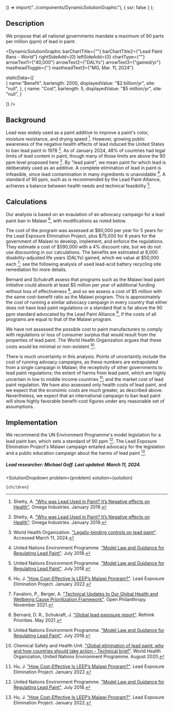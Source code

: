 
  () => import("../components/DynamicSolutionGraphic"),
  { ssr: false }
);



## Description

We propose that all national governments mandate a maximum of 90 parts per million (ppm) of lead in paint.

<DynamicSolutionGraphic
  barChartTitle={""}
  barChartTitle2={"Lead Paint Bans - World"}
  rightSideAdd={0}
  leftSideAdd={0}
  chartType={""}
  arrowText1={"40,000"}
  arrowText2={"DALYs"}
  arrowText3={"gained/yr"}
  mastheadToggle={''}
  mastheadText3={"MG, Mar. 11, 2024"}
  
  
  staticData={[  
    	{
	  name:"Benefit",
      barlength: 2000,
      displayedValue: "$2 billion/yr",
      site: "null",
	}, 
    {
      name: "Cost",
      barlength: 5,
      displayedValue: "$5 million/yr",
      site: "null",
    }
        
  ]}
/>

## Background

Lead was widely used as a paint additive to improve a paint's color, moisture resistance, and drying speed [^"2"]. However, growing public awareness of the negative health effects of lead induced the United States to ban lead paint in 1978 [^"2"]. As of January 2024, 48% of countries had legal limits of lead content in paint, though many of those limits are above the 90 ppm level proposed here [^"1"]. By "lead paint", we mean paint for which lead is deliberately used as an additive. A complete elimination of lead in paint is infeasible, since lead contamination in many ingredients is unavoidable [^"13"]. A standard of 90 ppm, such as is recommended by the Lead Paint Alliance, achieves a balance between health needs and technical feasibility [^"13"].

## Calculations

Our analysis is based on an evaulation of an advocacy campaign for a lead paint ban in Malawi [^"3"], with modifications as noted below.


The cost of the program was assessed at $80,000 per year for 5 years for the Lead Exposure Elimination Project, plus $75,000 for 8 years for the government of Malawi to develop, implement, and enforce the regulations. They estimate a cost of $590,000 with a 4% discount rate, but we do not use discounting in our calculations. The benefits are estimated at 8,000 disability-adjusted life years (DALYs) gained, which we value at $50,000 each [^"4"]; see the following analysis of used lead-acid battery recycling site remediation for more details.

Bernard and Schukraft assess that programs such as the Malawi lead paint initiative could absorb at least $5 million per year of additional funding without loss of effectiveness [^"5"], and so we assess a cost of $5 million with the same cost-benefit ratio as the Malawi program. This is approximately the cost of running a similar advocacy campaign in every country that either does not have lead paint regulations or a standard that is far above the 90 ppm standard advocated by the Lead Paint Alliance [^"13"], if the costs of all programs are equal to that of the Malawi program.

We have not assessed the possible cost to paint manufacturers to comply with regulations or loss of consumer surplus that would result from the properties of lead paint. The World Health Organization argues that these costs would be minimal or non-existent [^"6"].

There is much uncertainty in this analysis. Points of uncertaintly include the cost of running advoacy campaigns, as these numbers are extrapolated from a single campaign in Malawi; the receptivity of other governments to lead paint regulations; the extent of harms from lead paint, which are highly uncertain in low to middle income countries [^"3"]; and the market cost of lead paint regulation. We have also assessed only health costs of lead paint, and we expect that the economic costs are much greater, as described above. Nevertheless, we expect that an international campaign to ban lead paint will show highly favorable benefit-cost figures under any reasonable set of assumptions.

## Implementation

We recommend the UN Environment Programme's model legislation for a lead paint ban, which sets a standard of 90 ppm [^"13"]. The Lead Exposure Elimination Project's Malawi campaign entailed advocacy for the legislation and a public education campaign about the harms of lead paint [^"3"].

##### Lead researcher: Michael Goff. Last updated: March 11, 2024.



[^"1"]: World Health Organization. ["Legally-binding controls on lead paint"](https://www.who.int/data/gho/data/themes/topics/indicator-groups/legally-binding-controls-on-lead-paint). Accessed March 11, 2024.

[^"2"]: Shetty, A. ["Why was Lead Used in Paint? It’s Negative effects on Health"](https://omegaindinc.com/why-was-lead-used-in-paint/). Omega Industries. January 2019.

[^"3"]: Hu, J. ["How Cost-Effective Is LEEP’s Malawi Program?"](https://leadelimination.org/malawi_cost-effectiveness_intro/). Lead Exposure Elimination Project. January 2022.

[^"4"]: Favaloro, P., Berger, A. ["Technical Updates to Our Global Health and Wellbeing Cause Prioritization Framework"](https://www.openphilanthropy.org/research/technical-updates-to-our-global-health-and-wellbeing-cause-prioritization-framework/). Open Philanthropy. November 2021.

[^"5"]: Bernard, D. R., Schukraft, J. ["Global lead exposure report"](https://rethinkpriorities.org/publications/global-lead-exposure-report). Rethink Priorities. May 2021.

[^"6"]: Chemical Safety and Health Unit. ["Global elimination of lead paint: why and how countries should take action - Technical brief"](https://www.who.int/publications/i/item/9789240005143). World Health Organization, United Nations Environment Programme. August 2020.

[^"9"]: Rukikaire, K. ["New guidelines to support SMEs to phase out lead from paint manufacturing"](https://www.unep.org/news-and-stories/press-release/new-guidelines-support-smes-phase-out-lead-paint-manufacturing). United Nations Environment Programme. May 2022.

[^"13"]: United Nations Environment Programme. ["Model Law and Guidance for Regulating Lead Paint"](https://www.unep.org/resources/publication/model-law-and-guidance-regulating-lead-paint). July 2018.

[^"14"]: World Health Organization, United Nations Environment Programme. ["Global elimination of lead paint: why and how countries should take action - Policy brief"](https://www.who.int/publications/i/item/9789240005167). August 2020.

  <SolutionDropdown 
    problem={problem} 
    solution={solution}
  >
    {children}
  </SolutionDropdown>